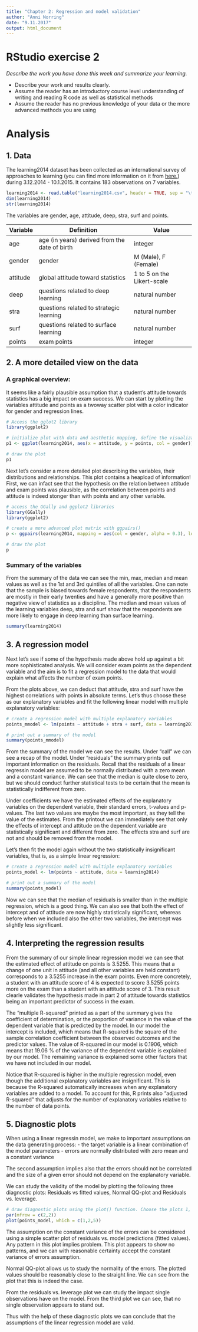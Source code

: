 ```yaml
---
title: "Chapter 2: Regression and model validation"
author: "Anni Norring"
date: "9.11.2017"
output: html_document
---
```


# RStudio exercise 2

*Describe the work you have done this week and summarize your learning.*

- Describe your work and results clearly. 
- Assume the reader has an introductory course level understanding of writing and reading R code as well as statistical methods
- Assume the reader has no previous knowledge of your data or the more advanced methods you are using  


# Analysis

## 1. Data

The learning2014 dataset has been collected as an international survey of approaches to learning (you can find more information on it from [here.](http://www.helsinki.fi/~kvehkala/JYTmooc/JYTOPKYS3-meta.txt)) during 3.12.2014 - 10.1.2015. It contains 183 observations on 7 variables. 

```r
learning2014 <- read.table("learning2014.csv", header = TRUE, sep = "\t")
dim(learning2014)
str(learning2014)
```

The variables are gender, age, attitude, deep, stra, surf and points. 

|Variable|Definition|Value|
|---|---|---|
|age|age (in years) derived from the date of birth|integer|
|gender|gender| M (Male), F (Female)|
|attitude|global attitude toward statistics|1 to 5 on the Likert-scale|
|deep|questions related to deep learning|natural number|
|stra|questions related to strategic learning|natural number|
|surf|questions related to surface learning|natural number|
|points|exam points|integer|



## 2. A more detailed view on the data

### A graphical overview:

It seems like a fairly plausible assumption that a student's attitude towards statistics has a big impact on exam success. We can start by plotting the variables attitude and points as a twoway scatter plot with a color indicator for gender and regression lines.

```r

# Access the gglot2 library
library(ggplot2)

# initialize plot with data and aesthetic mapping, define the visualization type (points), add a regression line and add a main title:
p1 <- ggplot(learning2014, aes(x = attitude, y = points, col = gender)) + geom_point() + geom_smooth(method = "lm")  + ggtitle("Student's attitude versus exam points")

# draw the plot
p1
```



Next let's consider a more detailed plot describing the variables, their distributions and relationships. This plot contains a heapload of information! First, we can infact see that the hypothesis on the relation between attitude and exam points was plausible, as the correlation between points and attitude is indeed stonger than with points and any other variable.  

```r
# access the GGally and ggplot2 libraries
library(GGally)
library(ggplot2)

# create a more advanced plot matrix with ggpairs()
p <- ggpairs(learning2014, mapping = aes(col = gender, alpha = 0.3), lower = list(combo = wrap("facethist", bins = 20)))

# draw the plot
p

```


### Summary of the variables

From the summary of the data we can see the min, max, median and mean values as well as the 1st and 3rd quintiles of all the variables. One can note that the sample is biased towards female respondents, that the respondents are mostly in their early twenties and have a generally more positive than negative view of statistics as a discipline. The median and mean values of the learning variables deep, stra and surf show that the respondents are more likely to engage in deep learning than surface learning.

```r
summary(learning2014)
```


## 3. A regression model

Next let's see if some of the hypothesis made above hold up against a bit more sophisticated analysis. We will consider exam points as the dependent variable and the aim is to fit a regression model to the data that would explain what affects the number of exam points.

From the plots above, we can deduct that attitude, stra and surf have the highest correlations with points in absolute terms. Let's thus choose these as our explanatory variables and fit the following linear model with multiple explanatory variables:

```r
# create a regression model with multiple explanatory variables
points_mmodel <- lm(points ~ attitude + stra + surf, data = learning2014)

# print out a summary of the model
summary(points_mmodel)

```

From the summary of the model we can see the results. Under "call" we can see a recap of the model. Under "residuals" the summary prints out important information on the residuals. Recall that the residuals of a linear regressin model are assumed to be normally distributed with a zero mean and a constant variance. We can see that the median is quite close to zero, but we should conduct further statistical tests to be certain that the mean is statistically indifferent from zero. 

Under coefficients we have the estimated effects of the explanatory variables on the dependent variable, their standard errors, t-values and p-values. The last two values are maybe the most important, as they tell the value of the estimates. From the printout we can immediately see that only the effects of intercept and attitude on the dependent variable are statistically significant and different from zero. The effects stra and surf are not and should be removed from the model. 

Let's then fit the model again without the two statistically insignificant variables, that is, as a simple linear regression:

```r
# create a regression model with multiple explanatory variables
points_model <- lm(points ~ attitude, data = learning2014)

# print out a summary of the model
summary(points_model)
```

Now we can see that the median of residuals is smaller than in the multiple regression, which is a good thing. We can also see that both the effect of intercept and of attitude are now highly statistically significant, whereas before when we included also the other two variables, the intercept was slightly less significant.


## 4. Interpreting the regression results

From the summary of our simple linear regression model we can see that the estimated effect of attitude on points is 3.5255. This means that a change of one unit in attitude (and all other variables are held constant) corresponds to a 3.5255 increase in the exam points. Even more concretely, a student with an attitude score of 4 is expected to score 3.5255 points more on the exam than a student with an attitude score of 3. This result clearle validates the hypothesis made in part 2 of attitude towards statistics being an important predictor of success in the exam. 

The "multiple R-squared" printed as a part of the summary gives the coefficient of determination, or the proportion of variance in the value of the dependent variable that is predicted by the model. In our model the intercept is included, which means that R-squared is the square of the sample correlation coefficient between the observed outcomes and the predictor values. The value of R-squared in our model is 0.1906, which means that 19.06 % of the variance of the dependent variable is explained by our model. The remaining variance is explained some other factors that we have not included in our model. 

Notice that R-squared is higher in the multiple regression model, even though the additional explanatory variables are insignificant. This is because the R-squared automatically increases when any explanatory  variables are added to a model. To account for this, R prints also "adjusted R-squared" that adjusts for the number of explanatory variables relative to the number of data points. 


## 5. Diagnostic plots

When using a linear regressin model, we make to important assumptions on the data generating process:
- the target variable is a linear combination of the model parameters
- errors are normally distributed with zero mean and a constant variance

The second assumption implies also that the errors should not be correlated and the size of a given error should not depend on the explanatory variable.

We can study the validity of the model by plotting the following three diagnostic plots: Residuals vs fitted values, Normal QQ-plot and Residuals vs. leverage. 

```r
# draw diagnostic plots using the plot() function. Choose the plots 1, 2 and 5
par(mfrow = c(2,2))
plot(points_model, which = c(1,2,5))

```

The assumption on the constant variance of the errors can be considered using a simple scatter plot of residuals vs. model predictions (fitted values). Any pattern in this plot implies problem. This plot appears to show no patterns, and we can with reasonable certainty accept the constant variance of errors assumption.

Normal QQ-plot allows us to study the normality of the errors. The plotted values should be reasonably close to the straight line. We can see from the plot that this is indeed the case. 

From the residuals vs. leverage plot we can study the impact single observations have on the model. From the third plot we can see, that no single observation appears to stand out.

Thus with the help of these diagnostic plots we can conclude that the assumptions of the linear regression model are valid. 











